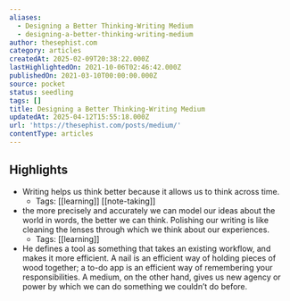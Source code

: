 ```yaml
---
aliases:
  - Designing a Better Thinking-Writing Medium
  - designing-a-better-thinking-writing-medium
author: thesephist.com
category: articles
createdAt: 2025-02-09T20:38:22.000Z
lastHighlightedOn: 2021-10-06T02:46:42.000Z
publishedOn: 2021-03-10T00:00:00.000Z
source: pocket
status: seedling
tags: []
title: Designing a Better Thinking-Writing Medium
updatedAt: 2025-04-12T15:55:18.000Z
url: 'https://thesephist.com/posts/medium/'
contentType: articles
---
```

## Highlights

- Writing helps us think better because it allows us to think across time.
    - Tags: [[learning]] [[note-taking]]
- the more precisely and accurately we can model our ideas about the world in words, the better we can think. Polishing our writing is like cleaning the lenses through which we think about our experiences.
    - Tags: [[learning]]
- He defines a tool as something that takes an existing workflow, and makes it more efficient. A nail is an efficient way of holding pieces of wood together; a to-do app is an efficient way of remembering your responsibilities. A medium, on the other hand, gives us new agency or power by which we can do something we couldn’t do before.
